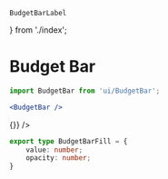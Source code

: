 	BudgetBarLabel
} from './index';

<Meta
	title="Interface/Budget Bar"
	component={BudgetBar}
/>

# Budget Bar

```jsx
import BudgetBar from 'ui/BudgetBar';

<BudgetBar />
```

<Canvas>
	<Story name="Budget Bar">
		<BudgetBar
			theme="accommodation"
			fill={35}
		/>
		<BudgetBar
			theme="activity"
			fill={28}
		/>
		<BudgetBar
			theme="food"
			fill={84}
		/>
		<BudgetBar
			theme="travel"
			fill={45}
		>
			<BudgetBarLabel label="Category" value="Accommodation" grow />
			<BudgetBarLabel label="Paid" value={297.29} />
			<BudgetBarLabel label="Upcoming" value={987.81} muted />
		</BudgetBar>
		<BudgetBar
			theme="other"
			fill={7}
			danger
		/>
		<BudgetBar
			currency="GBP"
			danger
			tall
			fill={[
				{ value: 25, opacity: 1 },
				{ value: 15, opacity: 0.5 },
			]}
		>
			<BudgetBarLabel label="Budget" value={1387483948902839480923200} />
			<BudgetBarLabel label="Paid" value={297.29} isActive onClick={() => {}} />
			<BudgetBarLabel label="Upcoming" value={987.81} muted />
			<BudgetBarLabel label="Over" value={85.10} danger />
		</BudgetBar>
	</Story>
</Canvas>

<ArgsTable of={BudgetBar} />
<ArgsTable of={BudgetBarLabel} />

```ts
export type BudgetBarFill = {
	value: number;
	opacity: number;
}
```
